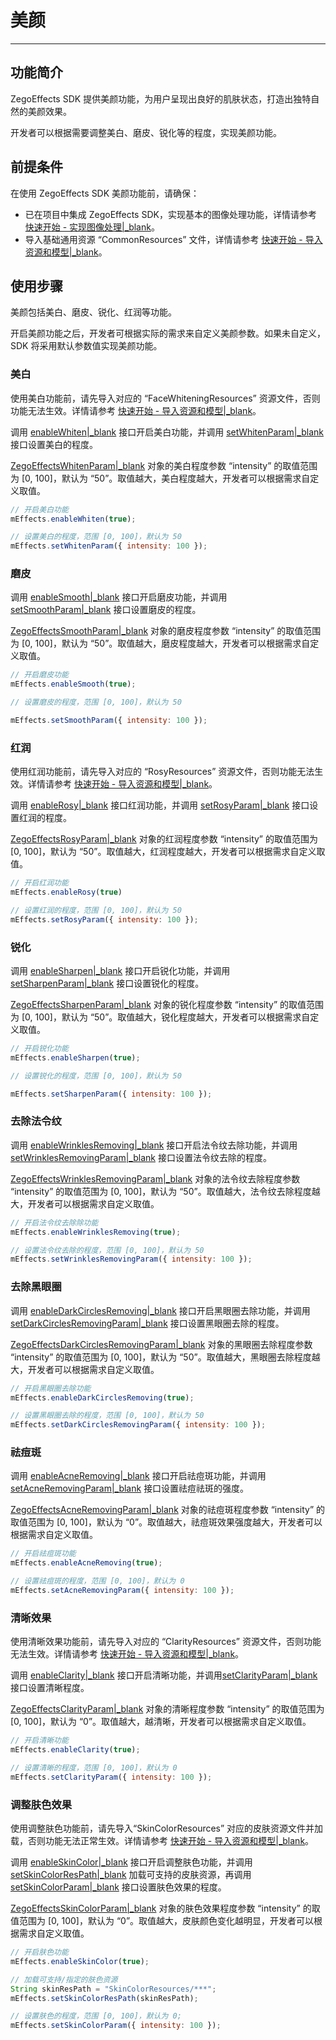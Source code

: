 # 美颜

- - -

## 功能简介

ZegoEffects SDK 提供美颜功能，为用户呈现出良好的肌肤状态，打造出独特自然的美颜效果。

开发者可以根据需要调整美白、磨皮、锐化等的程度，实现美颜功能。

## 前提条件

在使用 ZegoEffects SDK 美颜功能前，请确保：

- 已在项目中集成 ZegoEffects SDK，实现基本的图像处理功能，详情请参考 [快速开始 - 实现图像处理\|_blank](!Quick_Starts/Solution_Implementation)。
- 导入基础通用资源 “CommonResources” 文件，详情请参考 [快速开始 - 导入资源和模型\|_blank](!Quick_Starts/Import_Resources)。


## 使用步骤

美颜包括美白、磨皮、锐化、红润等功能。

开启美颜功能之后，开发者可根据实际的需求来自定义美颜参数。如果未自定义，SDK 将采用默认参数值实现美颜功能。

### 美白

<div class = 'mk-warning'>

使用美白功能前，请先导入对应的 “FaceWhiteningResources” 资源文件，否则功能无法生效。详情请参考 [快速开始 - 导入资源和模型\|_blank](!Quick_Starts/Import_Resources)。
</div>


调用 [enableWhiten\|_blank](@enableWhiten) 接口开启美白功能，并调用 [setWhitenParam\|_blank](@setWhitenParam) 接口设置美白的程度。  

[ZegoEffectsWhitenParam\|_blank](@-ZegoEffectsWhitenParam) 对象的美白程度参数 “intensity” 的取值范围为 [0, 100]，默认为 “50”。取值越大，美白程度越大，开发者可以根据需求自定义取值。


```js
// 开启美白功能
mEffects.enableWhiten(true);   

// 设置美白的程度，范围 [0, 100]，默认为 50
mEffects.setWhitenParam({ intensity: 100 });
```

### 磨皮

调用 [enableSmooth\|_blank](@enableSmooth) 接口开启磨皮功能，并调用 [setSmoothParam\|_blank](@setSmoothParam) 接口设置磨皮的程度。

[ZegoEffectsSmoothParam\|_blank](@-ZegoEffectsSmoothParam) 对象的磨皮程度参数 “intensity” 的取值范围为 [0, 100]，默认为 “50”。取值越大，磨皮程度越大，开发者可以根据需求自定义取值。

```js
// 开启磨皮功能
mEffects.enableSmooth(true);

// 设置磨皮的程度，范围 [0, 100]，默认为 50

mEffects.setSmoothParam({ intensity: 100 });
```


### 红润

<div class = 'mk-warning'>

使用红润功能前，请先导入对应的 “RosyResources” 资源文件，否则功能无法生效。详情请参考 [快速开始 - 导入资源和模型\|_blank](!Quick_Starts/Import_Resources)。
</div>


调用 [enableRosy\|_blank](@enableRosy) 接口红润功能，并调用 [setRosyParam\|_blank](@setRosyParam) 接口设置红润的程度。  

[ZegoEffectsRosyParam\|_blank](@-ZegoEffectsRosyParam) 对象的红润程度参数 “intensity” 的取值范围为 [0, 100]，默认为 “50”。取值越大，红润程度越大，开发者可以根据需求自定义取值。


```js
// 开启红润功能
mEffects.enableRosy(true)   

// 设置红润的程度，范围 [0, 100]，默认为 50
mEffects.setRosyParam({ intensity: 100 });
```


### 锐化


调用 [enableSharpen\|_blank](@enableSharpen) 接口开启锐化功能，并调用 [setSharpenParam\|_blank](@setSharpenParam) 接口设置锐化的程度。

[ZegoEffectsSharpenParam\|_blank](@-ZegoEffectsSharpenParam) 对象的锐化程度参数 “intensity” 的取值范围为 [0, 100]，默认为 “50”。取值越大，锐化程度越大，开发者可以根据需求自定义取值。

```js
// 开启锐化功能
mEffects.enableSharpen(true);

// 设置锐化的程度，范围 [0, 100]，默认为 50

mEffects.setSharpenParam({ intensity: 100 });
```


### 去除法令纹

调用 [enableWrinklesRemoving\|_blank](@enableWrinklesRemoving) 接口开启法令纹去除功能，并调用 [setWrinklesRemovingParam\|_blank](@setWrinklesRemovingParam) 接口设置法令纹去除的程度。

[ZegoEffectsWrinklesRemovingParam\|_blank](@-ZegoEffectsWrinklesRemovingParam) 对象的法令纹去除程度参数 “intensity” 的取值范围为 [0, 100]，默认为 “50”。取值越大，法令纹去除程度越大，开发者可以根据需求自定义取值。

```js
// 开启法令纹去除除功能
mEffects.enableWrinklesRemoving(true);

// 设置法令纹去除的程度，范围 [0, 100]，默认为 50
mEffects.setWrinklesRemovingParam({ intensity: 100 });
```

### 去除黑眼圈

调用 [enableDarkCirclesRemoving\|_blank](@enableDarkCirclesRemoving) 接口开启黑眼圈去除功能，并调用 [setDarkCirclesRemovingParam\|_blank](@setDarkCirclesRemovingParam) 接口设置黑眼圈去除的程度。

[ZegoEffectsDarkCirclesRemovingParam\|_blank](@-ZegoEffectsDarkCirclesRemovingParam) 对象的黑眼圈去除程度参数 “intensity” 的取值范围为 [0, 100]，默认为 “50”。取值越大，黑眼圈去除程度越大，开发者可以根据需求自定义取值。

```js
// 开启黑眼圈去除功能
mEffects.enableDarkCirclesRemoving(true);

// 设置黑眼圈去除的程度，范围 [0, 100]，默认为 50
mEffects.setDarkCirclesRemovingParam({ intensity: 100 });
```

### 祛痘斑

调用 [enableAcneRemoving\|_blank](@enableAcneRemoving) 接口开启祛痘斑功能，并调用[setAcneRemovingParam\|_blank](@setAcneRemovingParam) 接口设置祛痘祛斑的强度。

[ZegoEffectsAcneRemovingParam\|_blank](@-ZegoEffectsAcneRemovingParam) 对象的祛痘斑程度参数 “intensity” 的取值范围为 [0, 100]，默认为 “0”。取值越大，祛痘斑效果强度越大，开发者可以根据需求自定义取值。

```js
// 开启祛痘斑功能
mEffects.enableAcneRemoving(true);

// 设置祛痘斑的程度，范围 [0, 100]，默认为 0
mEffects.setAcneRemovingParam({ intensity: 100 });
```

### 清晰效果

<div class = 'mk-warning'>

使用清晰效果功能前，请先导入对应的 “ClarityResources” 资源文件，否则功能无法生效。详情请参考 [快速开始 - 导入资源和模型\|_blank](!Quick_Starts/Import_Resources)。
</div>

调用 [enableClarity\|_blank](@enableClarity) 接口开启清晰功能，并调用[setClarityParam\|_blank](@setClarityParam) 接口设置清晰程度。

[ZegoEffectsClarityParam\|_blank](@-ZegoEffectsClarityParam) 对象的清晰程度参数 “intensity” 的取值范围为 [0, 100]，默认为 “0”。取值越大，越清晰，开发者可以根据需求自定义取值。

```js
// 开启清晰功能
mEffects.enableClarity(true);

// 设置清晰的程度，范围 [0, 100]，默认为 0
mEffects.setClarityParam({ intensity: 100 });
```

### 调整肤色效果

<div class = 'mk-warning'>

使用调整肤色功能前，请先导入“SkinColorResources” 对应的皮肤资源文件并加载，否则功能无法正常生效。详情请参考 [快速开始 - 导入资源和模型\|_blank](!Quick_Starts/Import_Resources)。
</div>

调用 [enableSkinColor\|_blank](@enableSkinColor) 接口开启调整肤色功能，并调用 [setSkinColorResPath\|_blank](@setSkinColorResPath) 加载可支持的皮肤资源，再调用 [setSkinColorParam\|_blank](@setSkinColorParam) 接口设置肤色效果的程度。

[ZegoEffectsSkinColorParam\|_blank](@-ZegoEffectsSkinColorParam) 对象的肤色效果程度参数 “intensity” 的取值范围为 [0, 100]，默认为 “0”。取值越大，皮肤颜色变化越明显，开发者可以根据需求自定义取值。

```js
// 开启肤色功能
mEffects.enableSkinColor(true);

// 加载可支持/指定的肤色资源
String skinResPath = "SkinColorResources/***";
mEffects.setSkinColorResPath(skinResPath);

// 设置肤色的程度，范围 [0, 100]，默认为 0;
mEffects.setSkinColorParam({ intensity: 100 });
```
